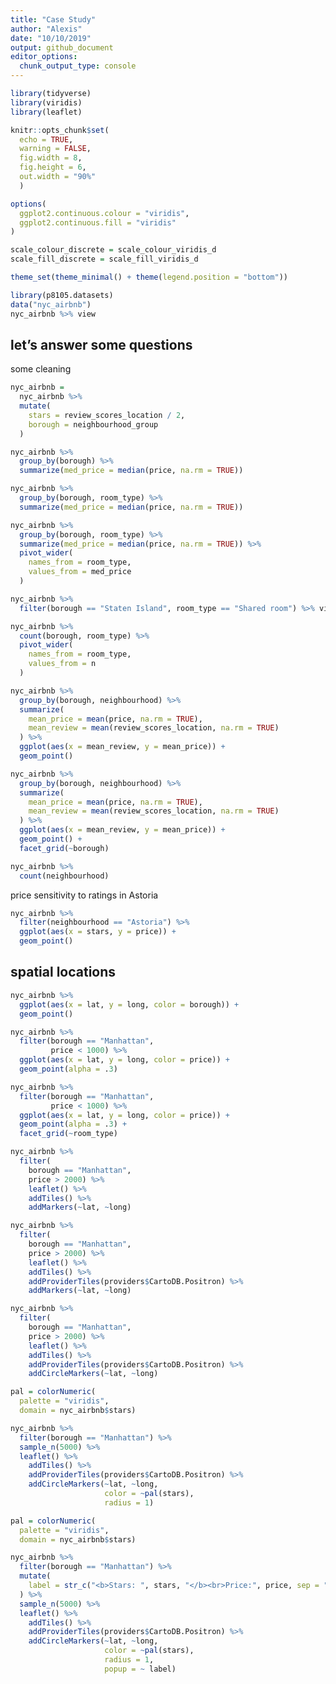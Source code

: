 ```yaml
---
title: "Case Study"
author: "Alexis"
date: "10/10/2019"
output: github_document
editor_options: 
  chunk_output_type: console
---
```


```r
library(tidyverse)
library(viridis)
library(leaflet)

knitr::opts_chunk$set(
  echo = TRUE,
  warning = FALSE,
  fig.width = 8,
  fig.height = 6,
  out.width = "90%"
  )

options(
  ggplot2.continuous.colour = "viridis",
  ggplot2.continuous.fill = "viridis"
)

scale_colour_discrete = scale_colour_viridis_d
scale_fill_discrete = scale_fill_viridis_d

theme_set(theme_minimal() + theme(legend.position = "bottom"))
```

```r
library(p8105.datasets)
data("nyc_airbnb")
nyc_airbnb %>% view
```

## let's answer some questions
some cleaning
```r
nyc_airbnb =
  nyc_airbnb %>%
  mutate(
    stars = review_scores_location / 2,
    borough = neighbourhood_group
  )
```

```r
nyc_airbnb %>%
  group_by(borough) %>%
  summarize(med_price = median(price, na.rm = TRUE))
```

```r
nyc_airbnb %>%
  group_by(borough, room_type) %>%
  summarize(med_price = median(price, na.rm = TRUE))
```

```r
nyc_airbnb %>%
  group_by(borough, room_type) %>%
  summarize(med_price = median(price, na.rm = TRUE)) %>%
  pivot_wider(
    names_from = room_type,
    values_from = med_price
  )
```

```r
nyc_airbnb %>%
  filter(borough == "Staten Island", room_type == "Shared room") %>% view
```

```r
nyc_airbnb %>%
  count(borough, room_type) %>%
  pivot_wider(
    names_from = room_type,
    values_from = n
  )
```

```r
nyc_airbnb %>%
  group_by(borough, neighbourhood) %>%
  summarize(
    mean_price = mean(price, na.rm = TRUE),
    mean_review = mean(review_scores_location, na.rm = TRUE)
  ) %>%
  ggplot(aes(x = mean_review, y = mean_price)) + 
  geom_point()
```

```r
nyc_airbnb %>%
  group_by(borough, neighbourhood) %>%
  summarize(
    mean_price = mean(price, na.rm = TRUE),
    mean_review = mean(review_scores_location, na.rm = TRUE)
  ) %>%
  ggplot(aes(x = mean_review, y = mean_price)) + 
  geom_point() +
  facet_grid(~borough)
```

```r
nyc_airbnb %>%
  count(neighbourhood)
```

price sensitivity to ratings in Astoria
```r
nyc_airbnb %>%
  filter(neighbourhood == "Astoria") %>%
  ggplot(aes(x = stars, y = price)) + 
  geom_point() 
```

## spatial locations

```r
nyc_airbnb %>%
  ggplot(aes(x = lat, y = long, color = borough)) +
  geom_point()
```

```r
nyc_airbnb %>%
  filter(borough == "Manhattan",
         price < 1000) %>%
  ggplot(aes(x = lat, y = long, color = price)) +
  geom_point(alpha = .3)
```


```r
nyc_airbnb %>%
  filter(borough == "Manhattan",
         price < 1000) %>%
  ggplot(aes(x = lat, y = long, color = price)) +
  geom_point(alpha = .3) +
  facet_grid(~room_type)
```


```r
nyc_airbnb %>%
  filter(
    borough == "Manhattan",
    price > 2000) %>%
    leaflet() %>%
    addTiles() %>%
    addMarkers(~lat, ~long)
```


```r
nyc_airbnb %>%
  filter(
    borough == "Manhattan",
    price > 2000) %>%
    leaflet() %>%
    addTiles() %>%
    addProviderTiles(providers$CartoDB.Positron) %>%
    addMarkers(~lat, ~long)
```

```r
nyc_airbnb %>%
  filter(
    borough == "Manhattan",
    price > 2000) %>%
    leaflet() %>%
    addTiles() %>%
    addProviderTiles(providers$CartoDB.Positron) %>%
    addCircleMarkers(~lat, ~long)
```

```r
pal = colorNumeric(
  palette = "viridis",
  domain = nyc_airbnb$stars)

nyc_airbnb %>%
  filter(borough == "Manhattan") %>%
  sample_n(5000) %>%
  leaflet() %>%
    addTiles() %>%
    addProviderTiles(providers$CartoDB.Positron) %>%
    addCircleMarkers(~lat, ~long, 
                     color = ~pal(stars),
                     radius = 1)
```

```r
pal = colorNumeric(
  palette = "viridis",
  domain = nyc_airbnb$stars)

nyc_airbnb %>%
  filter(borough == "Manhattan") %>%
  mutate(
    label = str_c("<b>Stars: ", stars, "</b><br>Price:", price, sep = "")
  ) %>%
  sample_n(5000) %>%
  leaflet() %>%
    addTiles() %>%
    addProviderTiles(providers$CartoDB.Positron) %>%
    addCircleMarkers(~lat, ~long, 
                     color = ~pal(stars),
                     radius = 1,
                     popup = ~ label)
```